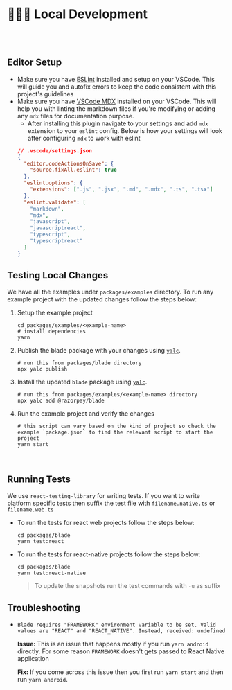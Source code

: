 
<Meta title="Guides/Local Development" />

# 🧑🏻‍💻 Local Development

<br />
<br />

## Editor Setup

- Make sure you have [ESLint](https://marketplace.visualstudio.com/items?itemName=dbaeumer.vscode-eslint) installed and setup on your VSCode. This will guide you and autofix errors to keep the code consistent with this project's guidelines
- Make sure you have [VSCode MDX](https://marketplace.visualstudio.com/items?itemName=JounQin.vscode-mdx) installed on your VSCode. This will help you with linting the markdown files if you're modifying or adding any `mdx` files for documentation purpose.
  - After installing this plugin navigate to your settings and add `mdx` extension to your `eslint` config. Below is how your settings will look after configuring `mdx` to work with eslint
  ```json
  // .vscode/settings.json
  {
    "editor.codeActionsOnSave": {
      "source.fixAll.eslint": true
    },
    "eslint.options": {
      "extensions": [".js", ".jsx", ".md", ".mdx", ".ts", ".tsx"]
    },
    "eslint.validate": [
      "markdown",
      "mdx",
      "javascript",
      "javascriptreact",
      "typescript",
      "typescriptreact"
    ]
  }
  ```

## Testing Local Changes

We have all the examples under `packages/examples` directory. To run any example project with the updated changes follow the steps below:

1. Setup the example project

   ```shell
   cd packages/examples/<example-name>
   # install dependencies
   yarn
   ```

2. Publish the blade package with your changes using [`yalc`](https://www.npmjs.com/package/yalc).

   ```shell
   # run this from packages/blade directory
   npx yalc publish
   ```

3. Install the updated `blade` package using [`yalc`](https://www.npmjs.com/package/yalc).

   ```shell
   # run this from packages/examples/<example-name> directory
   npx yalc add @razorpay/blade
   ```

4. Run the example project and verify the changes
   ```shell
   # this script can vary based on the kind of project so check the example `package.json` to find the relevant script to start the project
   yarn start
   ```

<br />

## Running Tests

We use `react-testing-library` for writing tests. If you want to write platform specific tests then suffix the test file with `filename.native.ts` or `filename.web.ts`

- To run the tests for react web projects follow the steps below:
  ```shell
  cd packages/blade
  yarn test:react
  ```
- To run the tests for react-native projects follow the steps below:
  ```shell
  cd packages/blade
  yarn test:react-native
  ```
  > To update the snapshots run the test commands with `-u` as suffix

## Troubleshooting

- `Blade requires "FRAMEWORK" environment variable to be set. Valid values are "REACT" and "REACT_NATIVE". Instead, received: undefined`

  **Issue:** This is an issue that happens mostly if you run `yarn android` directly. For some reason `FRAMEWORK` doesn't gets passed to React Native application

  **Fix:** If you come across this issue then you first run `yarn start` and then run `yarn android`.
